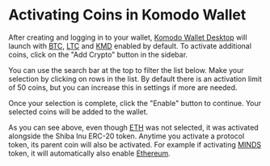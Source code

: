 

# Activating Coins in Komodo Wallet

After creating and logging in to your wallet, [Komodo Wallet Desktop](https://komodoplatform.com/en/wallets.html) will launch with [BTC](https://bitcoin.org/en/), [LTC](https://litecoin.org/) and [KMD](https://komodoplatform.com/) enabled by default. To activate additional coins, click on the "Add Crypto" button in the sidebar.

<OptimizedImage title="Accessing Komodo Wallet Log Files" src={activateCoins1} classNaming="w-full" alt="Accessing Komodo Wallet Log Files" />

<OptimizedImage title="Accessing Komodo Wallet Log Files" src={activateCoins2} classNaming="w-200" alt="Accessing Komodo Wallet Log Files" />

You can use the search bar at the top to filter the list below. Make your selection by clicking on rows in the list. By default there is an activation limit of 50 coins, but you can increase this in settings if more are needed.

<OptimizedImage title="Accessing Komodo Wallet Log Files" src={activateCoins3} classNaming="w-full" alt="Accessing Komodo Wallet Log Files" />

Once your selection is complete, click the "Enable" button to continue. Your selected coins will be added to the wallet.

<OptimizedImage title="Accessing Komodo Wallet Log Files" src={activateCoins4} classNaming="w-full" alt="Accessing Komodo Wallet Log Files" />

As you can see above, even though [ETH](https://ethereum.org/) was not selected, it was activated alongside the Shiba Inu ERC-20 token. Anytime you activate a protocol token, its parent coin will also be activated. For example if activating [MINDS](https://www.minds.com/) token, it will automatically also enable [Ethereum](https://ethereum.org/).
